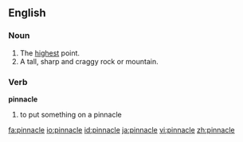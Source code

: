 ==English==
===Noun===
{{en-noun}}

# The [[high]]est point.
# A tall, sharp and craggy rock or mountain.

===Verb===
'''pinnacle'''

# to put something on a pinnacle

[[fa:pinnacle]]
[[io:pinnacle]]
[[id:pinnacle]]
[[ja:pinnacle]]
[[vi:pinnacle]]
[[zh:pinnacle]]